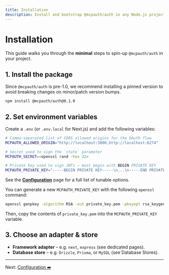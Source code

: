 ```yaml
---
title: Installation
description: Install and bootstrap @mcpauth/auth in any Node.js project
---
```


# Installation

This guide walks you through the **minimal** steps to spin-up `@mcpauth/auth` in your project.

## 1. Install the package

Since `@mcpauth/auth` is pre-1.0, we recommend installing a pinned version to avoid breaking changes on minor/patch version bumps.

```bash
npm install @mcpauth/auth@0.1.0
```

## 2. Set environment variables

Create a `.env` (or `.env.local` for Next.js) and add the following variables:

```bash
# Comma-separated list of CORS allowed origins for the OAuth flow
MCPAUTH_ALLOWED_ORIGIN="http://localhost:3000,http://localhost:6274"

# Secret used to sign the `state` parameter
MCPAUTH_SECRET=<openssl rand -hex 32>

# Private key used to sign JWTs – must begin with BEGIN PRIVATE KEY
MCPAUTH_PRIVATE_KEY="-----BEGIN PRIVATE KEY-----\n...\n-----END PRIVATE KEY-----"
```

See the [**Configuration**](/docs/configuration) page for a full list of tunable options.

You can generate a new `MCPAUTH_PRIVATE_KEY` with the following `openssl` command:

```bash
openssl genpkey -algorithm RSA -out private_key.pem -pkeyopt rsa_keygen_bits:2048
```

Then, copy the contents of `private_key.pem` into the `MCPAUTH_PRIVATE_KEY` variable.

## 3. Choose an adapter & store

* **Framework adapter** – e.g. `next`, `express` (see dedicated pages).
* **Database store** – e.g. `Drizzle`, `Prisma`, or `MySQL` (see Database Stores).

---

Next: [Configuration ➡️](/docs/configuration)
